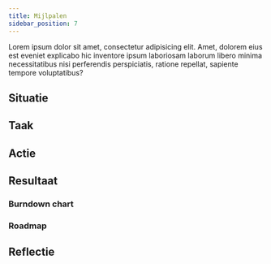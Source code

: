 ```yaml
---
title: Mijlpalen
sidebar_position: 7
---
```


Lorem ipsum dolor sit amet, consectetur adipisicing elit. Amet, dolorem eius est eveniet explicabo hic inventore ipsum laboriosam laborum libero minima necessitatibus nisi perferendis perspiciatis, ratione repellat, sapiente tempore voluptatibus?

## Situatie

## Taak

## Actie

## Resultaat
### Burndown chart
### Roadmap



## Reflectie
